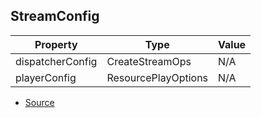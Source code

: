 ## StreamConfig

| Property | Type | Value |
| ----------- | ----------- | ----------- |
| dispatcherConfig | CreateStreamOps | N/A |
| playerConfig | ResourcePlayOptions | N/A |


- [Source](https://github.com/Androz2091/discord-player/blob/72b264e/packages/discord-player/src/manager/GuildQueuePlayerNode.ts#L34)